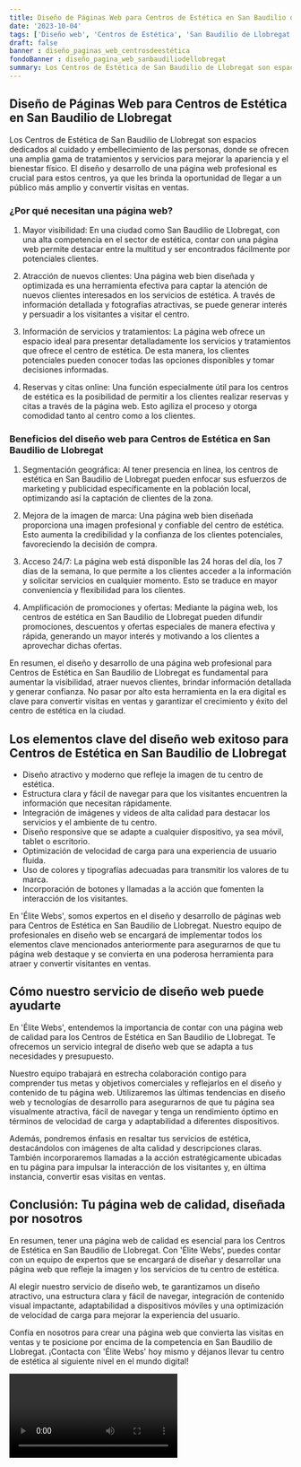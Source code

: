 ```yaml
---
title: Diseño de Páginas Web para Centros de Estética en San Baudilio de Llobregat
date: '2023-10-04'
tags: ['Diseño web', 'Centros de Estética', 'San Baudilio de Llobregat']
draft: false
banner : diseño_paginas_web_centrosdeestética
fondoBanner : diseño_pagina_web_sanbaudiliodellobregat
summary: Los Centros de Estética de San Baudilio de Llobregat son espacios dedicados al cuidado y embellecimiento de las personas, donde se ofrecen una amplia gama de tratamientos y servicios para mejorar la apariencia y el bienestar físico. El diseño y desarrollo de una página web profesional es crucial para estos centros, ya que les brinda la oportunidad de llegar a un público más amplio y convertir visitas en ventas.
---
```


## Diseño de Páginas Web para Centros de Estética en San Baudilio de Llobregat

Los Centros de Estética de San Baudilio de Llobregat son espacios dedicados al cuidado y embellecimiento de las personas, donde se ofrecen una amplia gama de tratamientos y servicios para mejorar la apariencia y el bienestar físico. El diseño y desarrollo de una página web profesional es crucial para estos centros, ya que les brinda la oportunidad de llegar a un público más amplio y convertir visitas en ventas.

### ¿Por qué necesitan una página web?

1. Mayor visibilidad: En una ciudad como San Baudilio de Llobregat, con una alta competencia en el sector de estética, contar con una página web permite destacar entre la multitud y ser encontrados fácilmente por potenciales clientes.

2. Atracción de nuevos clientes: Una página web bien diseñada y optimizada es una herramienta efectiva para captar la atención de nuevos clientes interesados en los servicios de estética. A través de información detallada y fotografías atractivas, se puede generar interés y persuadir a los visitantes a visitar el centro.

3. Información de servicios y tratamientos: La página web ofrece un espacio ideal para presentar detalladamente los servicios y tratamientos que ofrece el centro de estética. De esta manera, los clientes potenciales pueden conocer todas las opciones disponibles y tomar decisiones informadas.

4. Reservas y citas online: Una función especialmente útil para los centros de estética es la posibilidad de permitir a los clientes realizar reservas y citas a través de la página web. Esto agiliza el proceso y otorga comodidad tanto al centro como a los clientes.

### Beneficios del diseño web para Centros de Estética en San Baudilio de Llobregat

1. Segmentación geográfica: Al tener presencia en línea, los centros de estética en San Baudilio de Llobregat pueden enfocar sus esfuerzos de marketing y publicidad específicamente en la población local, optimizando así la captación de clientes de la zona.

2. Mejora de la imagen de marca: Una página web bien diseñada proporciona una imagen profesional y confiable del centro de estética. Esto aumenta la credibilidad y la confianza de los clientes potenciales, favoreciendo la decisión de compra.

3. Acceso 24/7: La página web está disponible las 24 horas del día, los 7 días de la semana, lo que permite a los clientes acceder a la información y solicitar servicios en cualquier momento. Esto se traduce en mayor conveniencia y flexibilidad para los clientes.

4. Amplificación de promociones y ofertas: Mediante la página web, los centros de estética en San Baudilio de Llobregat pueden difundir promociones, descuentos y ofertas especiales de manera efectiva y rápida, generando un mayor interés y motivando a los clientes a aprovechar dichas ofertas.

En resumen, el diseño y desarrollo de una página web profesional para Centros de Estética en San Baudilio de Llobregat es fundamental para aumentar la visibilidad, atraer nuevos clientes, brindar información detallada y generar confianza. No pasar por alto esta herramienta en la era digital es clave para convertir visitas en ventas y garantizar el crecimiento y éxito del centro de estética en la ciudad.

<GifSeo />

<Cta />

## Los elementos clave del diseño web exitoso para Centros de Estética en San Baudilio de Llobregat

- Diseño atractivo y moderno que refleje la imagen de tu centro de estética.
- Estructura clara y fácil de navegar para que los visitantes encuentren la información que necesitan rápidamente.
- Integración de imágenes y videos de alta calidad para destacar los servicios y el ambiente de tu centro.
- Diseño responsive que se adapte a cualquier dispositivo, ya sea móvil, tablet o escritorio.
- Optimización de velocidad de carga para una experiencia de usuario fluida.
- Uso de colores y tipografías adecuadas para transmitir los valores de tu marca.
- Incorporación de botones y llamadas a la acción que fomenten la interacción de los visitantes.

En 'Élite Webs', somos expertos en el diseño y desarrollo de páginas web para Centros de Estética en San Baudilio de Llobregat. Nuestro equipo de profesionales en diseño web se encargará de implementar todos los elementos clave mencionados anteriormente para asegurarnos de que tu página web destaque y se convierta en una poderosa herramienta para atraer y convertir visitantes en ventas.

## Cómo nuestro servicio de diseño web puede ayudarte

En 'Élite Webs', entendemos la importancia de contar con una página web de calidad para los Centros de Estética en San Baudilio de Llobregat. Te ofrecemos un servicio integral de diseño web que se adapta a tus necesidades y presupuesto.

Nuestro equipo trabajará en estrecha colaboración contigo para comprender tus metas y objetivos comerciales y reflejarlos en el diseño y contenido de tu página web. Utilizaremos las últimas tendencias en diseño web y tecnologías de desarrollo para asegurarnos de que tu página sea visualmente atractiva, fácil de navegar y tenga un rendimiento óptimo en términos de velocidad de carga y adaptabilidad a diferentes dispositivos.

Además, pondremos énfasis en resaltar tus servicios de estética, destacándolos con imágenes de alta calidad y descripciones claras. También incorporaremos llamadas a la acción estratégicamente ubicadas en tu página para impulsar la interacción de los visitantes y, en última instancia, convertir esas visitas en ventas.

## Conclusión: Tu página web de calidad, diseñada por nosotros

En resumen, tener una página web de calidad es esencial para los Centros de Estética en San Baudilio de Llobregat. Con 'Élite Webs', puedes contar con un equipo de expertos que se encargará de diseñar y desarrollar una página web que refleje la imagen y los servicios de tu centro de estética.

Al elegir nuestro servicio de diseño web, te garantizamos un diseño atractivo, una estructura clara y fácil de navegar, integración de contenido visual impactante, adaptabilidad a dispositivos móviles y una optimización de velocidad de carga para mejorar la experiencia del usuario.

Confía en nosotros para crear una página web que convierta las visitas en ventas y te posicione por encima de la competencia en San Baudilio de Llobregat. ¡Contacta con 'Élite Webs' hoy mismo y déjanos llevar tu centro de estética al siguiente nivel en el mundo digital!

<Video />

<CtaBot job='Centros de Estética' city='San Baudilio de Llobregat'/>

<Gmaps query='San Baudilio de Llobregat+españa+maps' />